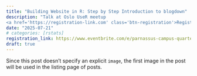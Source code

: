 ```yaml
---
title: "Building Website in R: Step by Step Introduction to blogdown"
description: "Talk at Oslo UseR meetup 
<a href='https://registration-link.com' class='btn-registration'>Register Here</a>"
date: "2025-07-21"
# categories: [rstats]
registration_link: https://www.eventbrite.com/e/parnassus-campus-quarterly-construction-meeting-tickets-1489268765969?aff=ebdssbdestsearch
draft: true
---
```


Since this post doesn't specify an explicit `image`, the first image in the post will be used in the listing page of posts.
